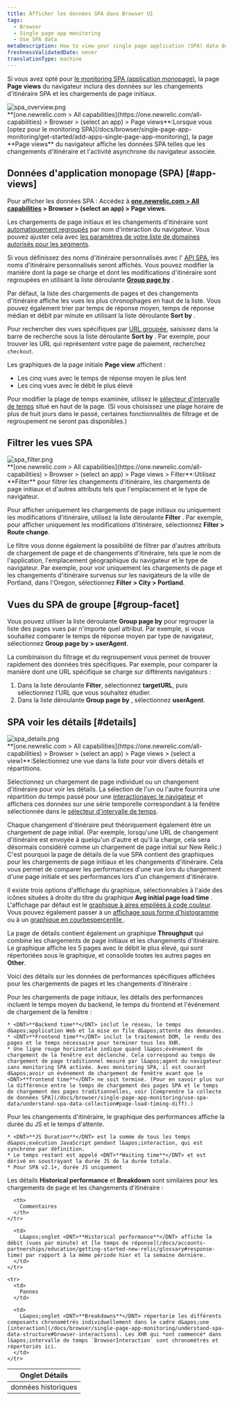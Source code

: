 ```yaml
---
title: Afficher les données SPA dans Browser UI
tags:
  - Browser
  - Single page app monitoring
  - Use SPA data
metaDescription: How to view your single page application (SPA) data details in browser.
freshnessValidatedDate: never
translationType: machine
---
```


Si vous avez opté pour [le monitoring SPA (application monopage)](/docs/browser/single-page-app-monitoring/get-started/welcome-single-page-app-monitoring), la page <DNT>**Page views**</DNT> du navigateur inclura des données sur les changements d&apos;itinéraire SPA et les chargements de page initiaux.

<img title="spa_overview.png" alt="spa_overview.png" src="/images/browser_screenshot-full_spa-pageviews.webp" />

<figcaption>
  <DNT>**[one.newrelic.com &gt; All capabilities](https://one.newrelic.com/all-capabilities) &gt; Browser &gt; (select an app) &gt; Page views**</DNT>:Lorsque vous [optez pour le monitoring SPA](/docs/browser/single-page-app-monitoring/get-started/add-apps-single-page-app-monitoring), la page <DNT>**Page views**</DNT> du navigateur affiche les données SPA telles que les changements d&apos;itinéraire et l&apos;activité asynchrone du navigateur associée.
</figcaption>

## Données d&apos;application monopage (SPA) [#app-views]

Pour afficher les données SPA : Accédez à <DNT>**[one.newrelic.com &gt; All capabilities](https://one.newrelic.com/all-capabilities) &gt; Browser &gt; (select an app) &gt; Page views**</DNT>.

Les chargements de page initiaux et les changements d&apos;itinéraire sont [automatiquement regroupés](/docs/browser/new-relic-browser/configuration/group-browser-metrics-urls#hierarchy) par nom d&apos;interaction du navigateur. Vous pouvez ajuster cela avec [les paramètres de votre liste de domaines autorisés pour les segments](/docs/browser/new-relic-browser/installation-configuration/url-whitelists-grouping-browser-metrics).

Si vous définissez des noms d&apos;itinéraire personnalisés avec l&apos; [API SPA](/docs/browser/new-relic-browser/browser-agent-spa-api), les noms d&apos;itinéraire personnalisés seront affichés. Vous pouvez modifier la manière dont la page se charge et dont les modifications d&apos;itinéraire sont regroupées en utilisant la liste déroulante [<DNT>**Group page by**</DNT>](/docs/browser/single-page-app-monitoring/use-spa-data/view-spa-data-new-relic-browser#group-facet) .

Par défaut, la liste des chargements de pages et des changements d&apos;itinéraire affiche les vues les plus chronophages en haut de la liste. Vous pouvez également trier par temps de réponse moyen, temps de réponse médian et débit par minute en utilisant la liste déroulante <DNT>**Sort by**</DNT> .

Pour rechercher des vues spécifiques par [URL groupée](/docs/browser/new-relic-browser/configuration/group-browser-metrics-urls#hierarchy), saisissez dans la barre de recherche sous la liste déroulante <DNT>**Sort by**</DNT> . Par exemple, pour trouver les URL qui représentent votre page de paiement, recherchez `checkout`.

Les graphiques de la page initiale <DNT>**Page view**</DNT> affichent :

* Les cinq vues avec le temps de réponse moyen le plus lent
* Les cinq vues avec le débit le plus élevé

Pour modifier la plage de temps examinée, utilisez le [sélecteur d&apos;intervalle de temps](/docs/query-your-data/explore-query-data/dashboards/manage-your-dashboard/#dash-time-picker) situé en haut de la page. (Si vous choisissez une plage horaire de plus de huit jours dans le passé, certaines fonctionnalités de filtrage et de regroupement ne seront pas disponibles.)

## Filtrer les vues SPA

<img title="spa_filter.png" alt="spa_filter.png" src="/images/browser_screenshot-full_spa-filters.webp" />

<figcaption>
  <DNT>**[one.newrelic.com &gt; All capabilities](https://one.newrelic.com/all-capabilities) &gt; Browser &gt; (select an app) &gt; Page views &gt; Filter**</DNT>:Utilisez <DNT>**Filter**</DNT> pour filtrer les changements d&apos;itinéraire, les chargements de page initiaux et d&apos;autres attributs tels que l&apos;emplacement et le type de navigateur.
</figcaption>

Pour afficher uniquement les chargements de page initiaux ou uniquement les modifications d&apos;itinéraire, utilisez la liste déroulante <DNT>**Filter**</DNT> . Par exemple, pour afficher uniquement les modifications d’itinéraire, sélectionnez <DNT>**Filter &gt; Route change**</DNT>.

Le filtre vous donne également la possibilité de filtrer par d&apos;autres attributs de chargement de page et de changements d&apos;itinéraire, tels que le nom de l&apos;application, l&apos;emplacement géographique du navigateur et le type de navigateur. Par exemple, pour voir uniquement les chargements de page et les changements d&apos;itinéraire survenus sur les navigateurs de la ville de Portland, dans l&apos;Oregon, sélectionnez <DNT>**Filter &gt; City &gt; Portland**</DNT>.

## Vues du SPA de groupe [#group-facet]

Vous pouvez utiliser la liste déroulante <DNT>**Group page by**</DNT> pour regrouper la liste des pages vues par n&apos;importe quel attribut. Par exemple, si vous souhaitez comparer le temps de réponse moyen par type de navigateur, sélectionnez <DNT>**Group page by &gt; userAgent**</DNT>.

La combinaison du filtrage et du regroupement vous permet de trouver rapidement des données très spécifiques. Par exemple, pour comparer la manière dont une URL spécifique se charge sur différents navigateurs :

1. Dans la liste déroulante <DNT>**Filter**</DNT>, sélectionnez <DNT>**targetURL**</DNT>, puis sélectionnez l’URL que vous souhaitez étudier.
2. Dans la liste déroulante <DNT>**Group page by**</DNT> , sélectionnez <DNT>**userAgent**</DNT>.

## SPA voir les détails [#details]

<img title="spa_details.png" alt="spa_details.png" src="/images/browser_screenshot-full_pageview-details.webp" />

<figcaption>
  <DNT>**[one.newrelic.com &gt; All capabilities](https://one.newrelic.com/all-capabilities) &gt; Browser &gt; (select an app) &gt; Page views &gt; (select a view)**</DNT>:Sélectionnez une vue dans la liste pour voir divers détails et répartitions.
</figcaption>

Sélectionnez un chargement de page individuel ou un changement d&apos;itinéraire pour voir les détails. La sélection de l&apos;un ou l&apos;autre fournira une répartition du temps passé pour une [interactionavec le navigateur](/docs/browser/single-page-app-monitoring/understand-spa-data-structure#browser-interactions) et affichera ces données sur une série temporelle correspondant à la fenêtre sélectionnée dans le [sélecteur d&apos;intervalle de temps](/docs/query-your-data/explore-query-data/dashboards/manage-your-dashboard/#dash-time-picker).

Chaque changement d&apos;itinéraire peut théoriquement également être un chargement de page initial. (Par exemple, lorsqu&apos;une URL de changement d&apos;itinéraire est envoyée à quelqu&apos;un d&apos;autre et qu&apos;il la charge, cela sera désormais considéré comme un chargement de page initial sur New Relic.) C&apos;est pourquoi la page de détails de la vue SPA contient des graphiques pour les chargements de page initiaux et les changements d&apos;itinéraire. Cela vous permet de comparer les performances d&apos;une vue lors du chargement d&apos;une page initiale et ses performances lors d&apos;un changement d&apos;itinéraire.

Il existe trois options d&apos;affichage du graphique, sélectionnables à l&apos;aide des icônes situées à droite du titre du graphique <DNT>**Avg initial page load time**</DNT> . L&apos;affichage par défaut est le [graphique à aires empilées à code couleur](/docs/apm/new-relic-apm/ui-functions/standard-dashboard-features). Vous pouvez également passer à un [affichage sous forme d&apos;histogramme](/docs/apm/applications-menu/features/histograms-viewing-data-distribution) ou à un [graphique en courbespercentile ](/docs/apm/applications-menu/features/percentiles-comparing-ranked-data).

La page de détails contient également un graphique <DNT>**Throughput**</DNT> qui combine les chargements de page initiaux et les changements d&apos;itinéraire. Le graphique affiche les 5 pages avec le débit le plus élevé, qui sont répertoriées sous le graphique, et consolide toutes les autres pages en <DNT>**Other**</DNT>.

Voici des détails sur les données de performances spécifiques affichées pour les chargements de pages et les changements d&apos;itinéraire :

<CollapserGroup>
  <Collapser id="page-load" title="Détails des performances du chargement initial de la page">
    Pour les chargements de page initiaux, les détails des performances incluent le temps moyen du backend, le temps du frontend et l&apos;événement de chargement de la fenêtre :

    * <DNT>**Backend time**</DNT> inclut le réseau, le temps d&apos;application Web et la mise en file d&apos;attente des demandes.
    * <DNT>**Frontend time**</DNT> inclut le traitement DOM, le rendu des pages et le temps nécessaire pour terminer tous les XHR.
    * Une ligne rouge horizontale indique quand l&apos;événement de chargement de la fenêtre est déclenché. Cela correspond au temps de chargement de page traditionnel mesuré par l&apos;agent du navigateur sans monitoring SPA activée. Avec monitoring SPA, il est courant d&apos;avoir un événement de chargement de fenêtre avant que le <DNT>**frontend time**</DNT> ne soit terminé. (Pour en savoir plus sur la différence entre le temps de chargement des pages SPA et le temps de chargement des pages traditionnelles, voir [Comprendre la collecte de données SPA](/docs/browser/single-page-app-monitoring/use-spa-data/understand-spa-data-collection#page-load-timing-diff).)
  </Collapser>

  <Collapser id="route-change" title="Détails des performances du changement d'itinéraire">
    Pour les changements d&apos;itinéraire, le graphique des performances affiche la durée du JS et le temps d&apos;attente.

    * <DNT>**JS Duration**</DNT> est la somme de tous les temps d&apos;exécution JavaScript pendant l&apos;interaction, qui est synchrone par définition.
    * Le temps restant est appelé <DNT>**Waiting time**</DNT> et est dérivé en soustrayant la durée JS de la durée totale.
    * Pour SPA v2.1+, durée JS uniquement
  </Collapser>
</CollapserGroup>

Les détails <DNT>**Historical performance**</DNT> et <DNT>**Breakdown**</DNT> sont similaires pour les chargements de page et les changements d&apos;itinéraire :

<table>
  <thead>
    <tr>
      <th style={{ width: "150px" }}>
        Onglet Détails
      </th>

      <th>
        Commentaires
      </th>
    </tr>
  </thead>

  <tbody>
    <tr>
      <td>
        données historiques
      </td>

      <td>
        L&apos;onglet <DNT>**Historical performance**</DNT> affiche le débit (vues par minute) et [le temps de réponse](/docs/accounts-partnerships/education/getting-started-new-relic/glossary#response-time) par rapport à la même période hier et la semaine dernière.
      </td>
    </tr>

    <tr>
      <td>
        Pannes
      </td>

      <td>
        L&apos;onglet <DNT>**Breakdowns**</DNT> répertorie les différents composants chronométrés individuellement dans le cadre d&apos;une [interaction](/docs/browser/single-page-app-monitoring/understand-spa-data-structure#browser-interactions). Les XHR qui *ont commencé* dans l&apos;intervalle de temps `BrowserInteraction` sont chronométrés et répertoriés ici.
      </td>
    </tr>
  </tbody>
</table>